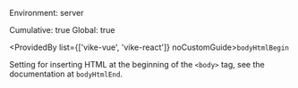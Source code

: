 
Environment: server  
<Link href="/config#cumulative">Cumulative</Link>: true  
<Link href="/config#global">Global</Link>: true  

<ProvidedBy list={['vike-vue', 'vike-react']} noCustomGuide>`bodyHtmlBegin`</ProvidedBy>

Setting for inserting HTML at the beginning of the `<body>` tag, see the documentation at <Link href="/bodyHtmlEnd">`bodyHtmlEnd`</Link>.
